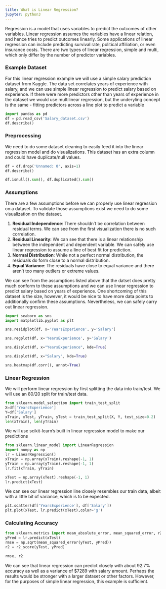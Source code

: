 ```yaml
---
title: What is Linear Regression?
jupyter: python3
---
```



Regression is a model that uses variables to predict the outcomes of other variables. Linear regression assumes the variables have a linear relation, and hence tries to predict outcomes linearly. Some applications of linear regression can include predicting survival rate, political affiliation, or even insurance costs. There are two types of linear regression, simple and multi, which only differ by the number of predictor variables. 


### Example Dataset ###
For this linear regression example we will use a simple salary prediction dataset from Kaggle. The data set correlates years of experience with salary, and we can use simple linear regression to predict salary based on experience. If there were more predictors other than years of experience in the dataset we would use multilinear regression, but the underyling concept is the same - fitting predictors across a line plot to predict a variable

```python
import pandas as pd
df = pd.read_csv('Salary_dataset.csv')
df.describe()
```

### Preprocessing ###
We need to do some dataset cleaning to easily feed it into the linear regression model and do visualizations. This dataset has an extra column and could have duplicate/null values.

```python
df = df.drop('Unnamed: 0', axis=1)
df.describe()
```

```python
df.isnull().sum(), df.duplicated().sum()
```

### Assumptions ###
There are a few assumptions before we can properly use linear regression on a dataset. To validate those assumptions exist we need to do some visualization on the dataset.

1. **Residual Independence**: There shouldn't be correlation between residual terms. We can see from the first visualization there is no such correlation.
2. **Residual Linearity**: We can see that there is a linear relationship between the independent and dependent variable. We can safely use linear regression to assume a line of best fit for prediction.
3. **Normal Distribution**: While not a perfect normal distribution, the residuals do form close to a normal distribution.
4. **Equal Variance**: The residuals have close to equal variance and there aren't too many outliers or extreme values.

We can see from the assumptions listed above that the datset does pretty much conform to these assumptions and we can use linear regression to predict salary based on years of experience. One shortcoming of this dataset is the size, however, it would be nice to have more data points to additionally confirm these assumptions. Nevertheless, we can safely carry out linear regression.

```python
import seaborn as sns
import matplotlib.pyplot as plt
```

```python
sns.residplot(df, x='YearsExperience', y='Salary')
```

```python
sns.regplot(df, x='YearsExperience', y='Salary')
```

```python
sns.displot(df, x="YearsExperience", kde=True)
```

```python
sns.displot(df, x="Salary", kde=True)
```

```python
sns.heatmap(df.corr(), annot=True)
```

### Linear Regression ###
We will perform linear regression by first splitting the data into train/test. We will use an 80/20 split for train/test data.

```python
from sklearn.model_selection import train_test_split
X=df['YearsExperience']
Y=df['Salary']
xTrain, xTest, yTrain, yTest = train_test_split(X, Y, test_size=0.2)
len(xTrain), len(yTrain)
```

We will use scikit-learn's built in linear regression model to make our predictions

```python
from sklearn.linear_model import LinearRegression
import numpy as np
lr = LinearRegression()
xTrain = np.array(xTrain).reshape(-1, 1)
yTrain = np.array(yTrain).reshape(-1, 1)
lr.fit(xTrain, yTrain)
```

```python
xTest = np.array(xTest).reshape(-1, 1)
lr.predict(xTest)
```

We can see our linear regression line closely resembles our train data, albeit with a little bit of variance, which is to be expected.

```python
plt.scatter(df['YearsExperience'], df['Salary'])
plt.plot(xTest, lr.predict(xTest),color='g')
```

### Calculating Accuracy ###

```python
from sklearn.metrics import mean_absolute_error, mean_squared_error, r2_score
yPred = lr.predict(xTest)
rmse = np.sqrt(mean_squared_error(yTest, yPred))
r2 = r2_score(yTest, yPred)

rmse, r2
```

We can see that linear regression can predict closely with about 92.7% accuracy as well as a variance of $7289 with salary amount. Perhaps the results would be stronger with a larger dataset or other factors. However, for the purposes of simple linear regression, this example is sufficient.


